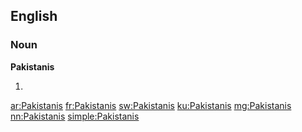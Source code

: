==English==

===Noun===
'''Pakistanis'''

# {{plural of|Pakistani}}

[[ar:Pakistanis]]
[[fr:Pakistanis]]
[[sw:Pakistanis]]
[[ku:Pakistanis]]
[[mg:Pakistanis]]
[[nn:Pakistanis]]
[[simple:Pakistanis]]